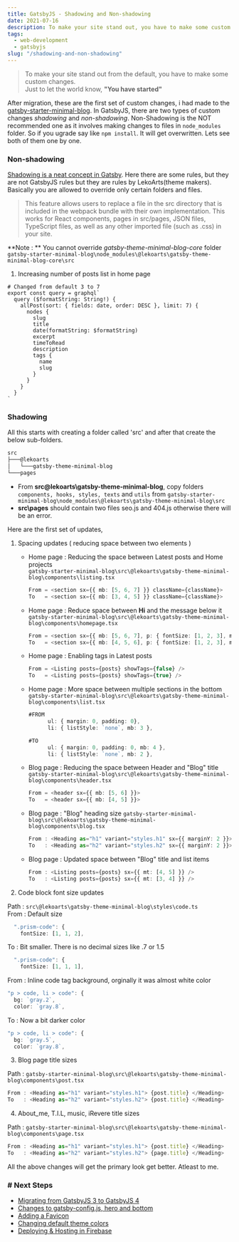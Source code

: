 ```yaml
---
title: GatsbyJS - Shadowing and Non-shadowing
date: 2021-07-16
description: To make your site stand out, you have to make some custom changes 
tags:
  - web-development
  - gatsbyjs
slug: "/shadowing-and-non-shadowing"
---
```


> To make your site stand out from the default, you have to make some custom changes.    
> Just to let the world know, **"You have started"**

After migration, these are the first set of custom changes, i had made to the [gatsby-starter-minimal-blog](https://github.com/LekoArts/gatsby-starter-minimal-blog). In GatsbyJS, there are two types of custom changes *shadowing* and *non-shadowing*. Non-Shadowing is the NOT recommended one as it involves making changes to files in `node_modules` folder. So if you ugrade say like `npm install`. It will get overwritten. Lets see both of them one by one.

### Non-shadowing

[Shadowing is a neat concept in Gatsby](https://www.gatsbyjs.org/docs/themes/shadowing/). Here there are some rules, but they are not GatsbyJS rules but they are rules by LekoArts(theme makers). Basically you are allowed to override only certain folders and files.

> This feature allows users to replace a file in the src directory that is included in the webpack bundle with their own implementation. This works for React components, pages in src/pages, JSON files, TypeScript files, as well as any other imported file (such as .css) in your site.

**Note : ** You cannot override *gatsby-theme-minimal-blog-core* folder      
`gatsby-starter-minimal-blog\node_modules\@lekoarts\gatsby-theme-minimal-blog-core\src`     


1. Increasing number of posts list in home page
```js:title=bdv3g3\gatsby-starter-minimal-blog\node_modules\@lekoarts\gatsby-theme-minimal-blog-core\src\templates\homepage-query.tsx {4}
# Changed from default 3 to 7
export const query = graphql`
  query ($formatString: String!) {
    allPost(sort: { fields: date, order: DESC }, limit: 7) {
      nodes {
        slug
        title
        date(formatString: $formatString)
        excerpt
        timeToRead
        description
        tags {
          name
          slug
        }
      }
    }
  }
`
```

### Shadowing
All this starts with creating a folder called 'src' and after that create the below sub-folders. 

```sh
src
├───@lekoarts
│   └───gatsby-theme-minimal-blog        
└───pages
```

* From **src\@lekoarts\gatsby-theme-minimal-blog**, copy folders `components, hooks, styles, texts` and `utils` from `gatsby-starter-minimal-blog\node_modules\@lekoarts\gatsby-theme-minimal-blog\src`
* **src\pages** should contain two files seo.js and 404.js otherwise there will be an error. 

Here are the first set of updates, 

1. Spacing updates ( reducing space between two elements ) 
    + Home page : Reducing the space between Latest posts and Home projects    
    `gatsby-starter-minimal-blog\src\@lekoarts\gatsby-theme-minimal-blog\components\listing.tsx`

      ```ts
      From = <section sx={{ mb: [5, 6, 7] }} className={className}>
      To   = <section sx={{ mb: [3, 4, 5] }} className={className}>
      ```    
    + Home page : Reduce space between **Hi** and the message below it    
    `gatsby-starter-minimal-blog\src\@lekoarts\gatsby-theme-minimal-blog\components\homepage.tsx`
      ```ts
      From = <section sx={{ mb: [5, 6, 7], p: { fontSize: [1, 2, 3], mt: 2 }, variant: `section_hero` }}>
      To   = <section sx={{ mb: [4, 5, 6], p: { fontSize: [1, 2, 3], mt: 2 }, variant: `section_hero` }}>
      ```

    + Home page : Enabling tags in Latest posts    
      ```ts
      From = <Listing posts={posts} showTags={false} />
      To   = <Listing posts={posts} showTags={true} />
      ```    

    + Home page : More space between multiple sections in the bottom    
    `gatsby-starter-minimal-blog\src\@lekoarts\gatsby-theme-minimal-blog\components\list.tsx`

      ```ts
      #FROM 
            ul: { margin: 0, padding: 0},
            li: { listStyle: `none`, mb: 3 },

      #TO
            ul: { margin: 0, padding: 0, mb: 4 },
            li: { listStyle: `none`, mb: 2 },
      ```    

    + Blog page : Reducing the space between Header and "Blog" title    
      `gatsby-starter-minimal-blog\src\@lekoarts\gatsby-theme-minimal-blog\components\header.tsx`

      ```ts
      From = <header sx={{ mb: [5, 6] }}>
      To   = <header sx={{ mb: [4, 5] }}>
      ```    

    + Blog page : "Blog" heading size
      `gatsby-starter-minimal-blog\src\@lekoarts\gatsby-theme-minimal-blog\components\blog.tsx`

      ```ts
      From : <Heading as="h1" variant="styles.h1" sx={{ marginY: 2 }}>
      To   : <Heading as="h2" variant="styles.h2" sx={{ marginY: 2 }}>
      ```

    + Blog page : Updated space between "Blog" title and list items    
      ```ts
      From : <Listing posts={posts} sx={{ mt: [4, 5] }} />
      To   : <Listing posts={posts} sx={{ mt: [3, 4] }} />
      ```    

2. Code block font size updates

  Path : `src\@lekoarts\gatsby-theme-minimal-blog\styles\code.ts`     
  From : Default size
  ```ts
    ".prism-code": {
      fontSize: [1, 1, 2],
  ```

  To : Bit smaller. There is no decimal sizes like .7 or 1.5
  ```ts
    ".prism-code": {
      fontSize: [1, 1, 1],
  ```

  From : Inline code tag background, orginally it was almost white color
  ```ts
  "p > code, li > code": {
    bg: `gray.2`,
    color: `gray.8`,
  ```

  To : Now a bit darker color
  ```ts
  "p > code, li > code": {
    bg: `gray.5`,
    color: `gray.8`,
  ```

3. Blog page title sizes

  Path : `gatsby-starter-minimal-blog\src\@lekoarts\gatsby-theme-minimal-blog\components\post.tsx`
  ```ts
  From : <Heading as="h1" variant="styles.h1"> {post.title} </Heading>
  To   : <Heading as="h2" variant="styles.h2"> {post.title} </Heading>
  ```

4. About_me, T.I.L, music, iRevere title sizes

  Path : `gatsby-starter-minimal-blog\src\@lekoarts\gatsby-theme-minimal-blog\components\page.tsx`
  ```ts
  From : <Heading as="h1" variant="styles.h1"> {post.title} </Heading>
  To   : <Heading as="h2" variant="styles.h2"> {page.title} </Heading>
  ```

All the above changes will get the primary look get better. Atleast to me. 

### # Next Steps
* [Migrating from GatsbyJS 3 to GatsbyJS 4](../111-migrating-from-gatsbyjs3-to-gatsbyjs4)
* [Changes to gatsby-config.js, hero and bottom](../how-i-made-this-site)
* [Adding a Favicon](../adding-favicon-to-gatsby)
* [Changing default theme colors](../changing-gatsby-colors-manually)
* [Deploying & Hosting in Firebase](../deploying-and-hosting-gatsby-site-in-firebase)

